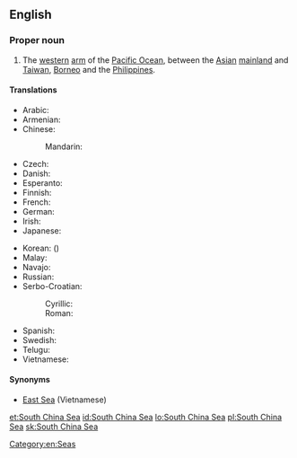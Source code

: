 ==English==

{{wikipedia}}

===Proper noun===
{{en-proper noun}}

# The [[western]] [[arm]] of the [[Pacific Ocean]], between the [[Asian]] [[mainland]] and [[Taiwan]], [[Borneo]] and the [[Philippines]].

====Translations====
{{trans-top|Pacific Ocean, between the Asian mainland and Taiwan, Borneo and the Philippines}}
* Arabic: {{t-|ar|بحر الصين الجنوبي|m|tr=baḥr al-ṣīn al-janūbī}}
* Armenian: {{t-|hy|Հարավ-Չինական ծով|tr=Harav-Činakan çov}}
* Chinese:
*: Mandarin: {{t-|cmn|南海|tr=Nán Hǎi|sc=Hani}}
* Czech: {{t-|cs|Jihočínské moře|n}}
* Danish: {{t-|da|Sydkinesiske Hav}}
* Esperanto: {{t-|eo|Sudĉina Maro}}
* Finnish: {{t-|fi|Etelä-Kiinanmeri}}
* French: {{t+|fr|mer de Chine méridionale|f}}
* German: {{t-|de|Südchinesisches Meer|n}}
* Irish: {{t-|ga|Muir na Síne Theas|f}}
* Japanese: {{t-|ja|南シナ海|tr=みなみしなかい, Minami-Shina-kai}}
{{trans-mid}}
* Korean: {{t-|ko|남중국해|tr=Nam-Jungguk-hae|sc=Hang}} ({{t-|ko|南中國海|sc=Hani}})
* Malay: {{t-|ms|Laut China Selatan}}
* Navajo: {{tø|nv|Tónteel náátsʼósí}}
* Russian: {{t-|ru|Южно-Китайское море|n|tr=Júžno-Kitájskoe móre}}
* Serbo-Croatian:
*: Cyrillic: {{t-|sh|Јужнокинеско море|n}}
*: Roman: {{t-|sh|Južnokinesko more|n}} 
* Spanish: {{t-|es|Mar de la China Meridional|m}}
* Swedish: {{t-|sv|Sydkinesiska sjön|c}}
* Telugu: {{t-|te|దక్షిణ చైనా సముద్రం}}
* Vietnamese: {{t-|vi|Biển Đông}}
{{trans-bottom}}

====Synonyms====
* [[East Sea]] (Vietnamese)

[[Category:en:Seas]]

[[et:South China Sea]]
[[id:South China Sea]]
[[lo:South China Sea]]
[[pl:South China Sea]]
[[sk:South China Sea]]